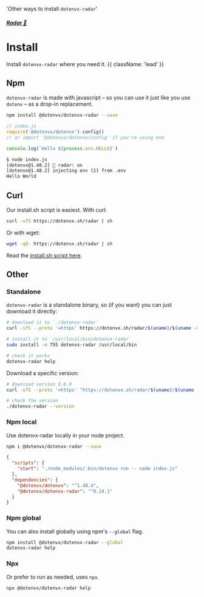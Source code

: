 
  'Other ways to install `dotenvx-radar`'

##### [Radar 📡](/docs/radar)
# Install

Install `dotenvx-radar` where you need it. {{ className: 'lead' }}

<InstallRadarCodeGroup />

## Npm

`dotenvx-radar` is made with javascript – so you can use it just like you use `dotenv` – as a drop-in replacement.

```bash
npm install @dotenvx/dotenvx-radar --save
```
```js
// index.js
require('@dotenvx/dotenvx').config()
// or import '@dotenvx/dotenvx/config' if you're using esm

console.log(`Hello ${process.env.HELLO}`)
```
```bash
$ node index.js
[dotenvx@1.48.2] 📡 radar: on
[dotenvx@1.48.2] injecting env (1) from .env
Hello World
```

## Curl

Our install.sh script is easiest. With curl:

```bash
curl -sfS https://dotenvx.sh/radar | sh
```

Or with wget:

```bash
wget -qO- https://dotenvx.sh/radar | sh
```

Read the [install.sh script here](https://dotenvx.sh/radar).

## Other

### Standalone

`dotenvx-radar` is a standalone binary, so (if you want) you can just download it directly:

```sh
# download it to `./dotenvx-radar`
curl -sfS --proto '=https' https://dotenvx.sh/radar/$(uname)/$(uname -m).tgz | tar xz

# install it to `/usr/local/bin/dotenvx-radar`
sudo install -m 755 dotenvx-radar /usr/local/bin

# check it works
dotenvx-radar help
```

Download a specific version:

```sh
# download version 0.6.9
curl -sfS --proto '=https' "https://dotenvx.sh/radar/$(uname)/$(uname -m).tgz?version=v0.6.9" | tar xz

# check the version
./dotenvx-radar --version
```

### Npm local

Use dotenvx-radar locally in your node project.

```sh
npm i @dotenvx/dotenvx-radar --save
```
```json
{
  "scripts": {
    "start": "./node_modules/.bin/dotenvx run -- node index.js"
  },
  "dependencies": {
    "@dotenvx/dotenvx": "^1.48.4",
    "@dotenvx/dotenvx-radar": "^0.14.1"
  }
}
```

### Npm global

You can also install globally using npm's `--global` flag.

```bash
npm install @dotenvx/dotenvx-radar --global
dotenvx-radar help
```

### Npx

Or prefer to run as needed, uses `npx`.

```bash
npx @dotenvx/dotenvx-radar help
```
